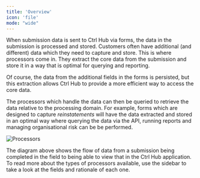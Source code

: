 ```yaml
---
title: 'Overview'
icon: 'file'
mode: "wide"
---
```


When submission data is sent to Ctrl Hub via forms, the data in the submission is processed and stored. Customers often have additional (and different) data which they need to capture and store. This is where processors come in. They extract the core data from the submission and store it in a way that is optimal for querying and reporting.

Of course, the data from the additional fields in the forms is persisted, but this extraction allows Ctrl Hub to provide a more efficient way to access the core data.

The processors which handle the data can then be queried to retrieve the data relative to the processing domain. For example, forms which are designed to capture _reinstatements_ will have the data extracted and stored in an optimal way where querying the data via the API, running reports and managing organisational risk can be be performed.

![Processors](/images/data-capture/processors.svg)

The diagram above shows the flow of data from a submission being completed in the field to being able to view that in the Ctrl Hub application. To read more about the types of processors available, use the sidebar to take a look at the fields and rationale of each one.
